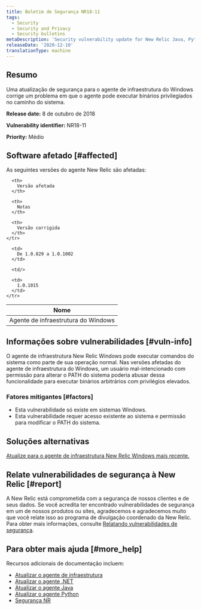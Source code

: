 ```yaml
---
title: Boletim de Segurança NR18-11
tags:
  - Security
  - Security and Privacy
  - Security bulletins
metaDescription: 'Security vulnerability update for New Relic Java, Python, and .NET agents.'
releaseDate: '2020-12-10'
translationType: machine
---
```


## Resumo

Uma atualização de segurança para o agente de infraestrutura do Windows corrige um problema em que o agente pode executar binários privilegiados no caminho do sistema.

<DNT>**Release date:**</DNT> 8 de outubro de 2018

<DNT>**Vulnerability identifier:**</DNT> NR18-11

<DNT>**Priority:**</DNT> Médio

## Software afetado [#affected]

As seguintes versões do agente New Relic são afetadas:

<table>
  <thead>
    <tr>
      <th>
        Nome
      </th>

      <th>
        Versão afetada
      </th>

      <th>
        Notas
      </th>

      <th>
        Versão corrigida
      </th>
    </tr>
  </thead>

  <tbody>
    <tr>
      <td>
        Agente de infraestrutura do Windows
      </td>

      <td>
        De 1.0.829 a 1.0.1002
      </td>

      <td/>

      <td>
        1.0.1015
      </td>
    </tr>
  </tbody>
</table>

## Informações sobre vulnerabilidades [#vuln-info]

O agente de infraestrutura New Relic Windows pode executar comandos do sistema como parte de sua operação normal. Nas versões afetadas do agente de infraestrutura do Windows, um usuário mal-intencionado com permissão para alterar o PATH do sistema poderia abusar dessa funcionalidade para executar binários arbitrários com privilégios elevados.

### Fatores mitigantes [#factors]

* Esta vulnerabilidade só existe em sistemas Windows.
* Esta vulnerabilidade requer acesso existente ao sistema e permissão para modificar o PATH do sistema.

## Soluções alternativas

[Atualize para o agente de infraestrutura New Relic Windows mais recente.](/docs/infrastructure/new-relic-infrastructure/installation/update-infrastructure-agent)

## Relate vulnerabilidades de segurança à New Relic [#report]

A New Relic está comprometida com a segurança de nossos clientes e de seus dados. Se você acredita ter encontrado vulnerabilidades de segurança em um de nossos produtos ou sites, agradecemos e agradecemos muito que você relate isso ao programa de divulgação coordenado da New Relic. Para obter mais informações, consulte [Relatando vulnerabilidades de segurança](/docs/security/new-relic-security/data-privacy/reporting-security-vulnerabilities).

## Para obter mais ajuda [#more_help]

Recursos adicionais de documentação incluem:

* [Atualizar o agente de infraestrutura](/docs/infrastructure/new-relic-infrastructure/installation/update-infrastructure-agent)
* [Atualizar o agente .NET](/docs/agents/net-agent/installation/update-net-agent)
* [Atualizar o agente Java](/docs/agents/java-agent/installation/upgrade-java-agent)
* [Atualizar o agente Python](/docs/agents/python-agent/installation-configuration/upgrade-python-agent)
* [Segurança NR](https://newrelic.com/security)
